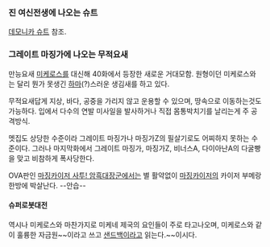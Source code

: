 === 진 여신전생에 나오는 슈트 ===
[[데모니카 슈트]] 참조. 

=== 그레이트 마징가에 나오는 무적요새 ===
만능요새 [[미케로스]]를 대신해 40화에서 등장한 새로운 거대모함. 원형이던 미케로스와는 달리 뭔가 못생긴 [[하마]](?)스러운 생김새를 하고 있다.

무적요새답게 지상, 바다, 공중을 가리지 않고 운용할 수 있으며, 땅속으로 이동하는것도 가능하다. 입에서 다수의 연발 미사일을 발사하거나 직접 몸통박치기를 날리는게 주 공격방식.

멧집도 상당한 수준이라 그레이트 마징가나 마징가Z의 필살기로도 어찌하지 못하는 수준이다. 그러나 마지막화에서 그레이트 마징가, 마징가Z, 비너스A, 다이아난A의 다굴빵을 맞고 비참하게 폭사당한다.

OVA판인 [[마징카이저 사투! 암흑대장군]]에서는 별 활약없이 [[마징카이저]]의 카이저 부메랑 한방에 박살난다. --안습-- 

==== 슈퍼로봇대전 ====
역시나 미케로스와 마찬가지로 미케네 제국의 요인들이 주로 타고나오며, 미케로스와 같이 훌륭한 자금원~~이라고 쓰고 [[샌드백]]이라고 읽는다.~~이시다.
